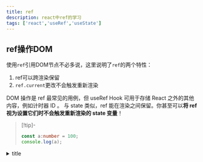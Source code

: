 ```yaml
---
title: ref
description: react中ref的学习 
tags: ['react','useRef','useState']
---
```


## ref操作DOM

使用`ref`引用DOM节点不必多说，这里说明了`ref`的两个特性： 
1. ref可以跨渲染保留
2. `ref.current`更改不会触发重新渲染


 DOM 操作是 ref 最常见的用例，但 useRef Hook 可用于存储 React 之外的其他内容，例如计时器 ID 。
 与 state 类似，ref 能在渲染之间保留。你甚至可以**将 ref 视为设置它们时不会触发重新渲染的 state 变量**！




>[!tip]-
>```ts
>const a:number = 100;
>console.log(a);
>```




<details>
<summary>
title
</summary>
lorem 19020229
</details>



<PackageManagers pkg="vue@latest" type="create" />



